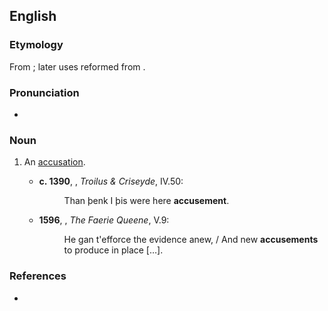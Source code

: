 ==English==

===Etymology===
From {{etyl|frm|en}} {{term|acusement|lang=frm}}; later uses reformed from {{suffix|accuse|ment|lang=en}}.

===Pronunciation===
* {{a|UK}} {{IPA|/əˈkjuːzmənt/|lang=en}}

===Noun===
{{en-noun}}

# {{context|now|_|rare|lang=en}} An [[accusation]]. {{defdate|from 14th c.}}
#*'''c. 1390''', {{w|Geoffrey Chaucer}}, ''Troilus & Criseyde'', IV.50:
#*:Than þenk I þis were here '''accusement'''.
#*'''1596''', {{w|Edmund Spenser}}, ''The Faerie Queene'', V.9:
#*:He gan t'efforce the evidence anew, / And new '''accusements''' to produce in place […].

===References===
* {{R:Webster 1913}}
